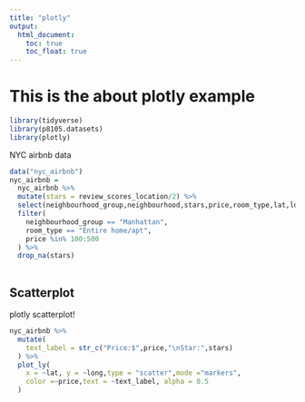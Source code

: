 ```yaml
---
title: "plotly"
output: 
  html_document:
    toc: true
    toc_float: true
---
```


# This is the about plotly example

```r
library(tidyverse)
library(p8105.datasets)
library(plotly)
```

NYC airbnb data

```r
data("nyc_airbnb")
nyc_airbnb = 
  nyc_airbnb %>%
  mutate(stars = review_scores_location/2) %>% 
  select(neighbourhood_group,neighbourhood,stars,price,room_type,lat,long) %>% 
  filter(
    neighbourhood_group == "Manhattan",
    room_type == "Entire home/apt",
    price %in% 100:500
  ) %>% 
  drop_na(stars)
  
```

## Scatterplot

plotly scatterplot!

```r
nyc_airbnb %>% 
  mutate(
    text_label = str_c("Price:$",price,"\nStar:",stars)
  ) %>% 
  plot_ly(
    x = ~lat, y = ~long,type = "scatter",mode ="markers",
    color =~price,text = ~text_label, alpha = 0.5
  )
```




















